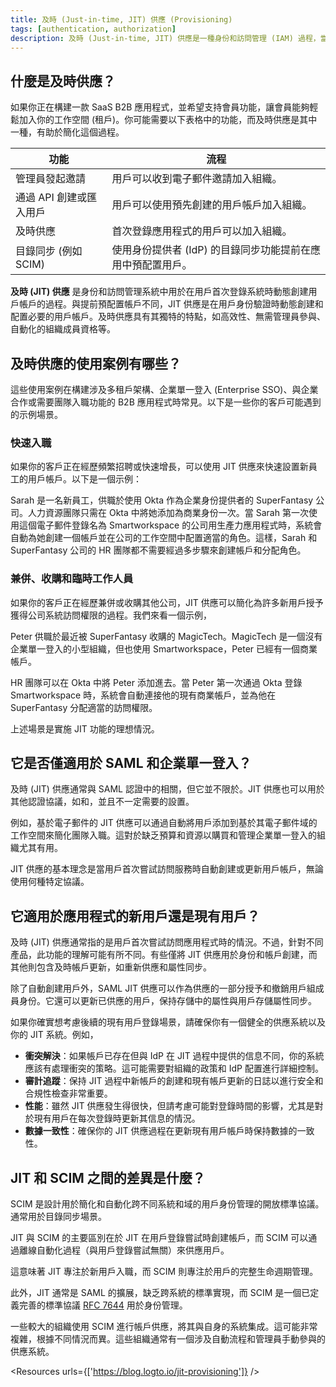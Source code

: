 ```yaml
---
title: 及時 (Just-in-time, JIT) 供應 (Provisioning)
tags: [authentication, authorization]
description: 及時 (Just-in-time, JIT) 供應是一種身份和訪問管理 (IAM) 過程，當用戶首次嘗試訪問系統或應用程式時，自動動態建立用戶帳戶。這種方法有助於簡化入職流程，確保僅在需要時創建用戶帳戶，從而減少管理負擔並提高安全性。
---
```


## 什麼是及時供應？

如果你正在構建一款 SaaS B2B 應用程式，並希望支持會員功能，讓會員能夠輕鬆加入你的工作空間 (租戶)。你可能需要以下表格中的功能，而及時供應是其中一種，有助於簡化這個過程。

| 功能 | 流程 |
| --- | --- |
| 管理員發起邀請 | 用戶可以收到電子郵件邀請加入組織。 |
| 通過 API 創建或匯入用戶 | 用戶可以使用預先創建的用戶帳戶加入組織。 |
| 及時供應 | 首次登錄應用程式的用戶可以加入組織。 |
| 目錄同步 (例如 SCIM) | 使用身份提供者 (IdP) 的目錄同步功能提前在應用中預配置用戶。 |

**及時 (JIT) 供應** 是身份和訪問管理系統中用於在用戶首次登錄系統時動態創建用戶帳戶的過程。與提前預配置帳戶不同，JIT 供應是在用戶身份驗證時動態創建和配置必要的用戶帳戶。及時供應具有其獨特的特點，如高效性、無需管理員參與、自動化的組織成員資格等。

## 及時供應的使用案例有哪些？

這些使用案例在構建涉及多租戶架構、企業單一登入 (Enterprise SSO)、與企業合作或需要團隊入職功能的 B2B 應用程式時常見。以下是一些你的客戶可能遇到的示例場景。

### 快速入職

如果你的客戶正在經歷頻繁招聘或快速增長，可以使用 JIT 供應來快速設置新員工的用戶帳戶。以下是一個示例：

Sarah 是一名新員工，供職於使用 Okta 作為企業身份提供者的 SuperFantasy 公司。人力資源團隊只需在 Okta 中將她添加為商業身份一次。當 Sarah 第一次使用這個電子郵件登錄名為 Smartworkspace 的公司用生產力應用程式時，系統會自動為她創建一個帳戶並在公司的工作空間中配置適當的角色。這樣，Sarah 和 SuperFantasy 公司的 HR 團隊都不需要經過多步驟來創建帳戶和分配角色。

### 兼併、收購和臨時工作人員

如果你的客戶正在經歷兼併或收購其他公司，JIT 供應可以簡化為許多新用戶授予獲得公司系統訪問權限的過程。我們來看一個示例，

Peter 供職於最近被 SuperFantasy 收購的 MagicTech。MagicTech 是一個沒有企業單一登入的小型組織，但也使用 Smartworkspace，Peter 已經有一個商業帳戶。

HR 團隊可以在 Okta 中將 Peter 添加進去。當 Peter 第一次通過 Okta 登錄 Smartworkspace 時，系統會自動連接他的現有商業帳戶，並為他在 SuperFantasy 分配適當的訪問權限。

上述場景是實施 JIT 功能的理想情況。

## 它是否僅適用於 SAML 和企業單一登入？

及時 (JIT) 供應通常與 SAML 認證中的<Ref slug="enterprise-sso" />相關，但它並不限於<Ref slug="saml" />。JIT 供應也可以用於其他認證協議，如<Ref slug="oauth-2.0" />和<Ref slug="openid-connect" />，並且不一定需要<Ref slug="enterprise-sso" />的設置。

例如，基於電子郵件的 JIT 供應可以通過自動將用戶添加到基於其電子郵件域的工作空間來簡化團隊入職。這對於缺乏預算和資源以購買和管理企業單一登入的組織尤其有用。

JIT 供應的基本理念是當用戶首次嘗試訪問服務時自動創建或更新用戶帳戶，無論使用何種特定協議。

## 它適用於應用程式的新用戶還是現有用戶？

及時 (JIT) 供應通常指的是用戶首次嘗試訪問應用程式時的情況。不過，針對不同產品，此功能的理解可能有所不同。有些僅將 JIT 供應用於身份和帳戶創建，而其他則包含及時帳戶更新，如重新供應和屬性同步。

除了自動創建用戶外，SAML JIT 供應可以作為供應的一部分授予和撤銷用戶組成員身份。它還可以更新已供應的用戶，保持<Ref slug="service-provider" />存儲中的屬性與<Ref slug="identity-provider" />用戶存儲屬性同步。

如果你確實想考慮後續的現有用戶登錄場景，請確保你有一個健全的供應系統以及你的 JIT 系統。例如，

- **衝突解決**：如果帳戶已存在但與 IdP 在 JIT 過程中提供的信息不同，你的系統應該有處理衝突的策略。這可能需要對組織的政策和 IdP 配置進行詳細控制。
- **審計追蹤**：保持 JIT 過程中新帳戶的創建和現有帳戶更新的日誌以進行安全和合規性檢查非常重要。
- **性能**：雖然 JIT 供應發生得很快，但請考慮可能對登錄時間的影響，尤其是對於現有用戶在每次登錄時更新其信息的情況。
- **數據一致性**：確保你的 JIT 供應過程在更新現有用戶帳戶時保持數據的一致性。

## JIT 和 SCIM 之間的差異是什麼？

SCIM 是設計用於簡化和自動化跨不同系統和域的用戶身份管理的開放標準協議。通常用於目錄同步場景。

JIT 與 SCIM 的主要區別在於 JIT 在用戶登錄嘗試時創建帳戶，而 SCIM 可以通過離線自動化過程（與用戶登錄嘗試無關）來供應用戶。

這意味著 JIT 專注於新用戶入職，而 SCIM 則專注於用戶的完整生命週期管理。

此外，JIT 通常是 SAML 的擴展，缺乏跨系統的標準實現，而 SCIM 是一個已定義完善的標準協議 [RFC 7644](https://datatracker.ietf.org/doc/html/rfc7644) 用於身份管理。

一些較大的組織使用 SCIM 進行帳戶供應，將其與自身的系統集成。這可能非常複雜，根據不同情況而異。這些組織通常有一個涉及自動流程和管理員手動參與的供應系統。

<Resources urls={['https://blog.logto.io/jit-provisioning']} />
